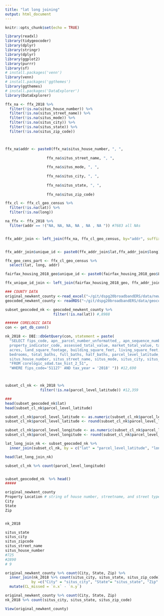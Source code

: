 ```yaml
---
title: "lat long joining"
output: html_document
---
```


```r
knitr::opts_chunk$set(echo = TRUE)
```

```r
library(readxl)
library(tidygeocoder)
library(dplyr)
library(stringr)
library(dplyr)
library(ggplot2)
library(purrr)
library(sf)  
# install.packages('venn')
library(venn)
# install.packages('ggthemes')
library(ggthemes)
# install.packages('DataExplorer')
library(DataExplorer)
```


```r
ffx_na <- ffx_2018 %>%
  filter(!is.na(situs_house_number)) %>%
  filter(!is.na(situs_street_name)) %>%
  filter(!is.na(situs_mode)) %>%
  filter(!is.na(situs_city)) %>%
  filter(!is.na(situs_state)) %>%
  filter(!is.na(situs_zip_code))



ffx_na$addr <- paste0(ffx_na$situs_house_number, ", ",
                   
                   ffx_na$situs_street_name, ", ",
                   
                   ffx_na$situs_mode, ", ",
                   
                   ffx_na$situs_city, ", ", 
                   
                   ffx_na$situs_state, ", ",
                   
                   ffx_na$situs_zip_code)

ffx_cl <- ffx_cl_geo_census %>%
  filter(!is.na(lat)) %>%
  filter(!is.na(long))

na_ffx <- ffx_2018 %>%
  filter(addr == !("NA, NA, NA, NA , NA , NA ")) #7683 all NAs


ffx_addr_join <- left_join(ffx_na, ffx_cl_geo_census, by="addr", suffix = c(".cl", ".geo"))


ffx_addr_join$unique_id <- paste0(ffx_addr_join$lat,ffx_addr_join$long)

ffx_geo_cens_part <- ffx_cl_geo_census %>%
  select(lat, long, addr)

fairfax_housing_2018_geo$unique_id <- paste0(fairfax_housing_2018_geo$LATITUDE,fairfax_housing_2018_geo$LONGITUDE)

ffx_unique_id_join <- left_join(fairfax_housing_2018_geo, ffx_addr_join, by="unique_id", suffix = c(".ffx", ".cl"))

```


```r

### COUNTY DATA
original_newkent_county <-read_excel("~/git/dspg20broadbandERS/data/new-kent-data/NK ASSESSMENT REPORT 2020.xlsx") #13,650
geocoded_newkent_county <- readRDS("~/git/dspg20broadbandERS/data/geocoding-output/geocoded_newkent_countydata_20JULY2020.RDS") #13,468

subset_geocoded_nk <- geocoded_newkent_county %>%
                      filter(!is.na(lat)) #,8988

###### CORELOGIC DATA
con <- get_db_conn()

nk_2018 <- DBI::dbGetQuery(con, statement = paste(
  "SELECT fips_code, apn__parcel_number_unformatted_, apn_sequence_number, original_apn, census_tract, legal_lot_number, township, municipality_code,
  property_indicator_code, assessed_total_value, market_total_value, tax_amount, tax_year, assessed_year, 
  acres, land_square_footage, building_square_feet, living_square_feet, year_built, effective_year_built, 
  bedrooms, total_baths, full_baths, half_baths, parcel_level_latitude, parcel_level_longitude, block_level_latitude, block_level_longitude,
  situs_house_number, situs_street_name, situs_mode, situs_city, situs_state, situs_zip_code",
  "FROM corelogic_sdad.tax_hist_2_51",
  "WHERE fips_code='51127' AND tax_year = '2018' ")) #12,690



subset_cl_nk <- nk_2018 %>%
                filter(!is.na(parcel_level_latitude)) #12,359

###
head(subset_geocoded_nk$lat)
head(subset_cl_nk$parcel_level_latitude)

subset_cl_nk$parcel_level_latitude <- as.numeric(subset_cl_nk$parcel_level_latitude)
subset_cl_nk$parcel_level_latitude <- round(subset_cl_nk$parcel_level_latitude, 5)

subset_cl_nk$parcel_level_longitude <- as.numeric(subset_cl_nk$parcel_level_longitude)
subset_cl_nk$parcel_level_longitude <- round(subset_cl_nk$parcel_level_longitude, 5)

lat_long_join_nk <- subset_geocoded_nk %>%
  inner_join(subset_cl_nk, by = c("lat" = "parcel_level_latitude", "long" = "parcel_level_longitude")) 

head(lat_long_join_nk)

subset_cl_nk %>% count(parcel_level_longitude)


subset_geocoded_nk  %>% head()
#####

original_newkent_county
Property Location # string of house number, streetname, and street type
City
State
Zip


nk_2018 

situs_state
situs_city
situs_zipcode
situs_street_name
situs_house_number
#725
#2890
# 9 

original_newkent_county %>% count(City, State, Zip) %>%
  inner_join(nk_2018 %>% count(situs_city, situs_state, situs_zip_code), 
            by =c("City" = "situs_city", "State"= "situs_state", "Zip" = "situs_zip_code")) %>% 
  mutate(CL_missed = `n.x` - `n.y`)

original_newkent_county %>% count(City, State, Zip)
nk_2018 %>% count(situs_city, situs_state, situs_zip_code)

View(original_newkent_county)

```

